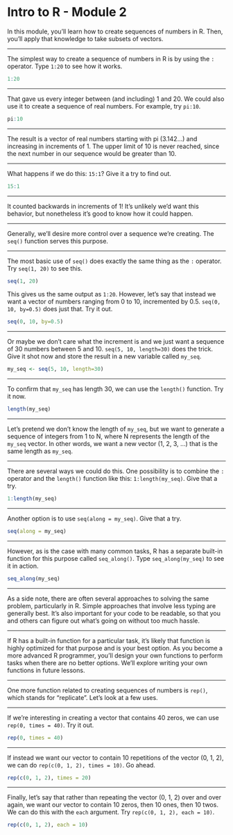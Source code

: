 Intro to R - Module 2
========================================================

In this module, you'll learn how to create sequences of numbers in R. Then, you'll apply that knowledge to take subsets of vectors.

---

The simplest way to create a sequence of numbers in R is by using the `:` operator. Type `1:20` to see how it works.

```r
1:20
```

---

That gave us every integer between (and including) 1 and 20. We could also use it to create a sequence of real numbers. For example, try `pi:10`.

```r
pi:10
```

---

The result is a vector of real numbers starting with pi (3.142...) and increasing in increments of 1. The upper limit of 10 is never reached, since the next number in our sequence would be greater than 10.

---

What happens if we do this: `15:1`? Give it a try to find out.

```r
15:1
```

---

It counted backwards in increments of 1! It's unlikely we'd want this behavior, but nonetheless it's good to know how it could happen.

---

Generally, we'll desire more control over a sequence we're creating. The `seq()` function serves this purpose.

---

The most basic use of `seq()` does exactly the same thing as the `:` operator. Try `seq(1, 20)` to see this.

```r
seq(1, 20)
```

This gives us the same output as `1:20`. However, let's say that instead we want a vector of numbers ranging from 0 to 10, incremented by 0.5. `seq(0, 10, by=0.5)` does just that. Try it out.

```r
seq(0, 10, by=0.5)
```

---

Or maybe we don't care what the increment is and we just want a sequence of 30 numbers between 5 and 10. `seq(5, 10, length=30)` does the trick. Give it shot now and store the result in a new variable called `my_seq`.

```r
my_seq <- seq(5, 10, length=30)
```

---

To confirm that `my_seq` has length 30, we can use the `length()` function. Try it now.

```r
length(my_seq)
```

---

Let's pretend we don't know the length of `my_seq`, but we want to generate a sequence of integers from 1 to N, where N represents the length of the `my_seq` vector. In other words, we want a new vector (1, 2, 3, ...) that is the same length as `my_seq`.

---

There are several ways we could do this. One possibility is to combine the `:` operator and the `length()` function like this: `1:length(my_seq)`. Give that a try.

```r
1:length(my_seq)
```

---

Another option is to use `seq(along = my_seq)`. Give that a try.

```r
seq(along = my_seq)
```

---

However, as is the case with many common tasks, R has a separate built-in function for this purpose called `seq_along()`. Type `seq_along(my_seq)` to see it in action.

```r
seq_along(my_seq)
```

---

As a side note, there are often several approaches to solving the same problem, particularly in R. Simple approaches that involve less typing are generally best. It's also important for your code to be readable, so that you and others can figure out what's going on without too much hassle.

---

If R has a built-in function for a particular task, it's likely that function is highly optimized for that purpose and is your best option. As you become a more advanced R programmer, you'll design your own functions to perform tasks when there are no better options. We'll explore writing your own functions in future lessons.

---

One more function related to creating sequences of numbers is `rep()`, which stands for "replicate". Let's look at a few uses.

---

If we're interesting in creating a vector that contains 40 zeros, we can use `rep(0, times = 40)`. Try it out.

```r
rep(0, times = 40)
```

---

If instead we want our vector to contain 10 repetitions of the vector (0, 1, 2), we can do `rep(c(0, 1, 2), times = 10)`. Go ahead.

```r
rep(c(0, 1, 2), times = 20)
```

---

Finally, let's say that rather than repeating the vector (0, 1, 2) over and over again, we want our vector to contain 10 zeros, then 10 ones, then 10 twos. We can do this with the `each` argument. Try `rep(c(0, 1, 2), each = 10)`.

```r
rep(c(0, 1, 2), each = 10)
```
